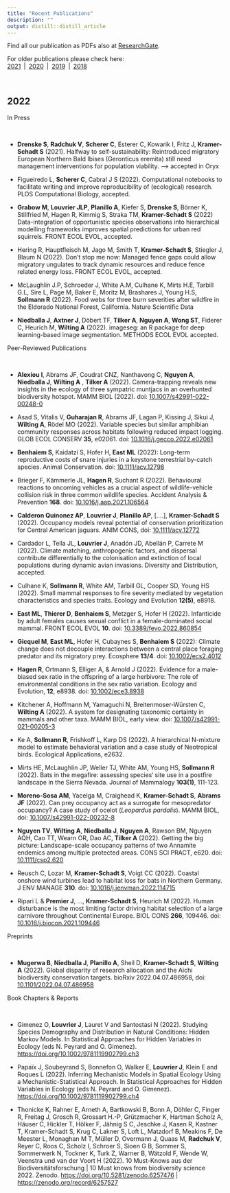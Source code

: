 ```yaml
---
title: "Recent Publications"
description: ""
output: distill::distill_article
---
```


Find all our publication as PDFs also at [ResearchGate](https://www.researchgate.net/).   
  
For older publications please check here:<br> [2021](pubs-2021.html)&ensp;|&ensp;[2020](pubs-2020.html)&ensp;|&ensp;[2019](pubs-2019.html)&ensp;|&ensp;[2018](pubs-2018.html) 

<br>

## 2022


<div class='headerbox'><hbox>In Press</hbox></div><br>

* **Drenske S**, **Radchuk V**, **Scherer C**, Esterer C, Kowarik I, Fritz J, **Kramer-Schadt S** (2021). Halfway to self-sustainability: Reintroduced migratory European Northern Bald Ibises (Geronticus eremita) still need management interventions for population viability. –> accepted in Oryx

* Figueiredo L, **Scherer C**, Cabral J S (2022). Computational notebooks to facilitate writing and improve reproducibility of (ecological) research. PLOS Computational Biology, accepted.

* **Grabow M**, **Louvrier JLP**, **Planillo A**, Kiefer S, **Drenske S**, Börner K, Stillfried M, Hagen R, Kimmig S, Straka TM, **Kramer-Schadt S** (2022) Data-integration of opportunistic species observations into hierarchical modelling frameworks improves spatial predictions for urban red squirrels. FRONT ECOL EVOL, accepted.

* Hering R, Hauptfleisch M, Jago M, Smith T, **Kramer-Schadt S**, Stiegler J, Blaum N (2022). Don’t stop me now: Managed fence gaps could allow migratory ungulates to track dynamic resources and reduce fence related energy loss. FRONT ECOL EVOL, accepted.

* McLaughlin J.P, Schroeder J, White A.M, Culhane K, Mirts H.E, Tarbill G.L, Sire L, Page M, Baker E, Moritz M, Brashares J, Young H.S, **Sollmann R** (2022). Food webs for three burn severities after wildfire in the Eldorado National Forest, California. Nature Scientific Data

* **Niedballa J**, **Axtner J**, Döbert TF, **Tilker A**, **Nguyen A**, **Wong ST**, Fiderer C, Heurich M, **Wilting A** (2022). imageseg: an R package for deep learning-based image segmentation. METHODS ECOL EVOL accepted.

<div class='headerbox'><hbox>Peer-Reviewed Publications</hbox></div><br>

* **Alexiou I**, Abrams JF, Coudrat CNZ, Nanthavong C, **Nguyen A**, **Niedballa J**, **Wilting A** , **Tilker A** (2022). Camera-trapping reveals new insights in the ecology of three sympatric muntjacs in an overhunted biodiversity hotspot. MAMM BIOL (2022). doi: [10.1007/s42991-022-00248-0](https://rdcu.be/cMvVv)

* Asad S, Vitalis V, **Guharajan R**, Abrams JF, Lagan P, Kissing J, Sikui J, **Wilting A**, Rödel MO (2022). Variable species but similar amphibian community responses across habitats following reduced impact logging. GLOB ECOL CONSERV **35**, e02061. doi:  [10.1016/j.gecco.2022.e02061](https://doi.org/10.1016/j.gecco.2022.e02061)

* **Benhaiem S**, Kaidatzi S, Hofer H, **East ML** (2022): Long-term reproductive costs of snare injuries in a keystone terrestrial by-catch species. Animal Conservation. doi: [10.1111/acv.12798](https://doi.org/10.1111/acv.12798)

* Brieger F, Kämmerle JL, **Hagen R**, Suchant R (2022). Behavioural reactions to oncoming vehicles as a crucial aspect of wildlife-vehicle collision risk in three common wildlife species. Accident Analysis & Prevention **168**. doi: [10.1016/j.aap.2021.106564](https://doi.org/10.1016/j.aap.2021.106564)

* **Calderon Quinonez AP**, **Louvrier J**, **Planillo AP**, [….], **Kramer-Schadt S** (2022). Occupancy models reveal potential of conservation prioritization for Central American jaguars. ANIM CONS, doi: [10.1111/acv.12772](https://doi.org/10.1111/acv.12772)

* Cardador L, Tella JL, **Louvrier J**, Anadón JD, Abellán P, Carrete M (2022). Climate matching, anthropogenic factors, and dispersal contribute differentially to the colonisation and extinction of local populations during dynamic avian invasions. Diversity and Distribution, accepted.

* Culhane K, **Sollmann R**, White AM, Tarbill GL, Cooper SD, Young HS (2022). Small mammal responses to fire severity mediated by vegetation characteristics and species traits. Ecology and Evolution **12(5)**, e8918.

* **East ML**, **Thierer D**, **Benhaiem S**, Metzger S, Hofer H (2022). Infanticide by adult females causes sexual conflict in a female-dominated social mammal. FRONT ECOL EVOL **10**. doi:  [10.3389/fevo.2022.860854](https://www.frontiersin.org/articles/10.3389/fevo.2022.860854/abstract)

* **Gicquel M**, **East ML**, Hofer H, Cubaynes S, **Benhaiem S** (2022): Climate change does not decouple interactions between a central place foraging predator and its migratory prey. Ecosphere **13/4**. doi: [10.1002/ecs2.4012](https://doi.org/10.1002/ecs2.4012)

* **Hagen R**, Ortmann S, Elliger A, & Arnold J (2022). Evidence for a male-biased sex ratio in the offspring of a large herbivore: The role of environmental conditions in the sex ratio variation. Ecology and Evolution, **12**, e8938. doi: [10.1002/ece3.8938](https://doi.org/10.1002/ece3.8938)

* Kitchener A, Hoffmann M, Yamaguchi N, Breitenmoser-Würsten C, **Wilting A** (2022). A system for designating taxonomic certainty in mammals and other taxa. MAMM BIOL, early view. doi: [10.1007/s42991-021-00205-3](https://doi.org/10.1007/s42991-021-00205-3)

* Ke A, **Sollmann R**, Frishkoff L, Karp DS (2022). A hierarchical N-mixture model to estimate behavioral variation and a case study of Neotropical birds. Ecological Applications, e2632.

* Mirts HE, McLaughlin JP, Weller TJ, White AM, Young HS, **Sollmann R** (2022). Bats in the megafire: assessing species‘ site use in a postfire landscape in the Sierra Nevada. Journal of Mammalogy **103(1)**, 111-123.

* **Moreno-Sosa AM**, Yacelga M, Craighead K, **Kramer-Schadt S**, **Abrams JF** (2022). Can prey occupancy act as a surrogate for mesopredator occupancy? A case study of ocelot (*Leopardus pardalis*). MAMM BIOL, doi: [10.1007/s42991-022-00232-8](https://doi.org/10.1007/s42991-022-00232-8)

* **Nguyen TV**, **Wilting A**, **Niedballa J**, **Nguyen A**, Rawson BM, Nguyen AQH, Cao TT, Wearn OR, Dao AC, **Tilker A** (2022). Getting the big picture: Landscape-scale occupancy patterns of two Annamite endemics among multiple protected areas. CONS SCI PRACT, e620. doi: [10.1111/csp2.620](https://doi.org/10.1111/csp2.620)

* Reusch C, Lozar M, **Kramer-Schadt S**, Voigt CC (2022). Coastal onshore wind turbines lead to habitat loss for bats in Northern Germany. J ENV MANAGE **310**. doi: [10.1016/j.jenvman.2022.114715](https://www.sciencedirect.com/science/article/pii/S0301479722002882)

* Ripari L & **Premier J**, …, **Kramer-Schadt S**, Heurich M (2022). Human disturbance is the most limiting factor driving habitat selection of a large carnivore throughout Continental Europe. BIOL CONS **266**, 109446. doi: [10.1016/j.biocon.2021.109446](https://doi.org/10.1016/j.biocon.2021.109446)





<div class='headerbox'><hbox>Preprints</hbox></div><br>

* **Mugerwa B**, **Niedballa J**, **Planillo A**, Sheil D, **Kramer-Schadt S**, **Wilting A** (2022). Global disparity of research allocation and the Aichi biodiversity conservation targets. bioRxiv 2022.04.07.486958, doi: [10.1101/2022.04.07.486958](https://doi.org/10.1101/2022.04.07.486958) 


<div class='headerbox'><hbox>Book Chapters & Reports</hbox></div><br>

* Gimenez  O, **Louvrier  J**, Lauret  V and Santostasi  N (2022). Studying Species Demography and Distribution in Natural Conditions: Hidden Markov Models. In Statistical Approaches for Hidden Variables in Ecology (eds N. Peyrard and O. Gimenez). [https://doi.org/10.1002/9781119902799.ch3](https://doi.org/10.1002/9781119902799.ch3)

* Papaïx J, Soubeyrand S, Bonnefon O, Walker E, **Louvrier J**, Klein E and Roques L (2022). Inferring Mechanistic Models in Spatial Ecology Using a Mechanistic-Statistical Approach. In Statistical Approaches for Hidden Variables in Ecology (eds N. Peyrard and O. Gimenez). [https://doi.org/10.1002/9781119902799.ch4](https://doi.org/10.1002/9781119902799.ch4)

* Thonicke K, Rahner E, Arneth A, Bartkowski B, Bonn A, Döhler C, Finger R, Freitag J, Grosch R, Grossart H.-P, Grützmacher K, Hartman Scholz A, Häuser C, Hickler T, Hölker F, Jähnig S C, Jeschke J, Kasen R, Kastner T, Kramer-Schadt S, Krug C, Lakner S, Loft L, Matzdorf B, Meakins F, De Meester L, Monaghan M T, Müller D, Overmann J, Quaas M, **Radchuk V**, Reyer C, Roos C, Scholz I, Schroer S, Sioen G B, Sommer S, Sommerwerk N, Tockner K, Turk Z, Warner B, Wätzold F, Wende W, Veenstra  und van der Voort H (2022). 10 Must-Knows aus der Biodiversitätsforschung | 10 Must knows from biodiversity science 2022. Zenodo. [https://doi.org/10.5281/zenodo.6257476](https://doi.org/10.5281/zenodo.6257476) | [https://zenodo.org/record/6257527](https://zenodo.org/record/6257527)

